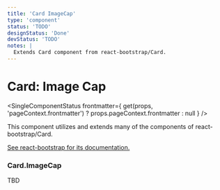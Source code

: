 ```yaml
---
title: 'Card ImageCap'
type: 'component'
status: 'TODO'
designStatus: 'Done'
devStatus: 'TODO'
notes: |
  Extends Card component from react-bootstrap/Card.
---
```



# Card: Image Cap

<SingleComponentStatus
  frontmatter={
    get(props, 'pageContext.frontmatter') ? props.pageContext.frontmatter : null
  }
/>

<p>This component utilizes and extends many of the components of react-bootstrap/Card.</p>
<p>
  <a href="https://react-bootstrap.github.io/components/cards/" target="_blank" rel="noopener noreferrer">
    See react-bootstrap for its documentation.
  </a>
</p>

### Card.ImageCap

TBD
